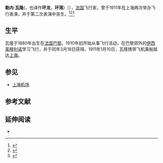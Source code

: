 '''勒内·瓦隆'''({{lang-fr|'''René Vallon'''}}，也译作'''环龙'''，'''环落''')（{{bd|1880年||1911年|5月6日}}），[[法国|法国]]飞行家，曾于1911年在上海两次举办飞行表演，并于第二次表演中丧生。<ref>{{cite web|url=http://www.talesofoldchina.com/reading/herald-aviation.php|publisher=[[字林西报|北华捷报]]|title=AVIATION TRAGEDY|date=1916年5月13日|deadurl=yes|archiveurl=https://web.archive.org/web/20150227104713/http://www.talesofoldchina.com/reading/herald-aviation.php|archivedate=2015年2月27日|accessdate=2015年2月25日}}</ref><ref>{{cite web|url=http://xmwb.xinmin.cn/html/2012-07/08/content_29_1.htm|title=百年前上海的“嘉年华”|author=薛理勇|publisher=[[新民晚报|新民晚报]]|date=2012年7月8日|access-date=2015年2月25日|archive-date=2019年9月14日|archive-url=https://web.archive.org/web/20190914065500/http://xmwb.xinmin.cn/html/2012-07/08/content_29_1.htm|dead-url=no}}</ref><ref>{{cite web|title=环落君飞行艇遭险记|publisher=[[申报|申报]]|url=http://img8.ph.126.net/xieFX1fnIVJKOrK65jrzpw==/6598087914423481408.jpg|date=1911年5月6日|access-date=2015年2月26日|archive-url=https://web.archive.org/web/20150226101706/http://img8.ph.126.net/xieFX1fnIVJKOrK65jrzpw==/6598087914423481408.jpg|archive-date=2015年2月26日|dead-url=yes}}</ref>

==生平==

瓦隆于1880年出生在[[法国|法国]][[巴黎|巴黎]]。1910年初开始从事飞行活动，在巴黎郊外的[[伊西莱穆利诺|伊西莱穆利诺]]学习飞行，并于同年3月18日获得{{link-fr|法国航空俱乐部|Aéro-Club de France}}{{link-en|飞行员称号|List_of_pilots_awarded_an_Aviator's_Certificate_by_the_Aéro-Club_de_France_in_1910}}。1911年1月10日，瓦隆携带飞机乘船抵达[[上海|上海]]。

==参见==
* [[上海机场|上海机场]]

==参考文献==
{{reflist|2}}
==延伸阅读==
*{{cite web|url=http://www.cnki.com.cn/Article/CJFDTotal-SHWE198601002.htm|title=环龙之飞|author=[[王安忆|王安忆]]|publisher=上海文学|date=1986年第一期|access-date=2015-02-25|archive-date=2019-09-14|archive-url=https://web.archive.org/web/20190914101836/http://www.cnki.com.cn/Article/CJFDTotal-SHWE198601002.htm|dead-url=no}}